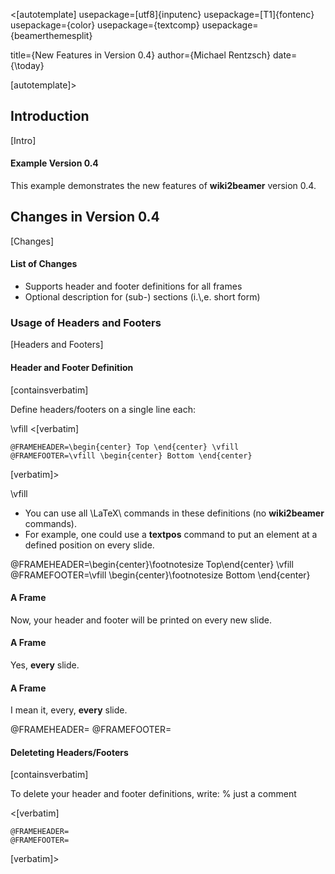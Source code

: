 <[autotemplate]
usepackage=[utf8]{inputenc}
usepackage=[T1]{fontenc}
usepackage={color}
usepackage={textcomp}
usepackage={beamerthemesplit}

title={New Features in Version 0.4}
author={Michael Rentzsch}
date={\today}

[autotemplate]>



== Introduction ==[Intro]

==== Example Version 0.4 ====

This example demonstrates the new features of '''wiki2beamer''' version 0.4.


== Changes in Version 0.4 ==[Changes]

==== List of Changes ====

* Supports header and footer definitions for all frames
* Optional description for (sub-) sections (i.\,e. short form)


=== Usage of Headers and Footers ===[Headers and Footers]

==== Header and Footer Definition ====[containsverbatim]

Define headers/footers on a single line each:

\vfill
<[verbatim]
 @FRAMEHEADER=\begin{center} Top \end{center} \vfill
 @FRAMEFOOTER=\vfill \begin{center} Bottom \end{center}
[verbatim]>

\vfill
* You can use all \LaTeX\ commands in these definitions (no '''wiki2beamer''' commands).
* For example, one could use a '''textpos''' command to put an element at a defined position on every slide.


@FRAMEHEADER=\begin{center}\footnotesize Top\end{center} \vfill
@FRAMEFOOTER=\vfill \begin{center}\footnotesize Bottom \end{center}


==== A Frame ====

Now, your header and footer will be printed on every new slide.

==== A Frame ====

Yes, '''every''' slide.

==== A Frame ====

I mean it, every, '''every''' slide.



@FRAMEHEADER=
@FRAMEFOOTER=

==== Deleteting Headers/Footers ====[containsverbatim]

To delete your header and footer definitions, write: % just a comment

<[verbatim]
 @FRAMEHEADER=
 @FRAMEFOOTER=
[verbatim]>
